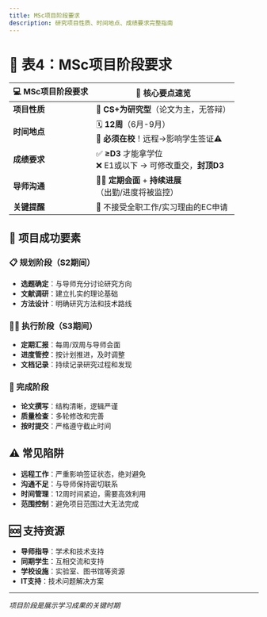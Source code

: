 ```yaml
---
title: MSc项目阶段要求
description: 研究项目性质、时间地点、成绩要求完整指南
---
```


# 📌 表4：MSc项目阶段要求

| **💻 MSc项目阶段要求** | **📌 核心要点速览** |
|------------------------|---------------------|
| **项目性质** | 🔬 **CS+为研究型**（论文为主，无答辩） |
| **时间地点** | 🗓️ **12周**（6月-9月）<br/>📍 **必须在校**！远程→影响学生签证⚠️ |
| **成绩要求** | ✅ **≥D3** 才能拿学位<br/>❌ E1或以下 → 可修改重交，**封顶D3** |
| **导师沟通** | 👨‍🏫 **定期会面** + **持续进展**<br/>（出勤/进度将被监控） |
| **关键提醒** | 🚫 不接受全职工作/实习理由的EC申请 |

## 🎯 项目成功要素

### 📋 规划阶段（S2期间）
- **选题确定**：与导师充分讨论研究方向
- **文献调研**：建立扎实的理论基础
- **方法设计**：明确研究方法和技术路线

### 🏃‍♂️ 执行阶段（S3期间）
- **定期汇报**：每周/双周与导师会面
- **进度管控**：按计划推进，及时调整
- **文档记录**：持续记录研究过程和发现

### 📝 完成阶段
- **论文撰写**：结构清晰，逻辑严谨
- **质量检查**：多轮修改和完善
- **按时提交**：严格遵守截止时间

## ⚠️ 常见陷阱

- **远程工作**：严重影响签证状态，绝对避免
- **沟通不足**：与导师保持密切联系
- **时间管理**：12周时间紧迫，需要高效利用
- **范围控制**：避免项目范围过大无法完成

## 🆘 支持资源

- **导师指导**：学术和技术支持
- **同期学生**：互相交流和支持
- **学校设施**：实验室、图书馆等资源
- **IT支持**：技术问题解决方案

---

*项目阶段是展示学习成果的关键时期*
